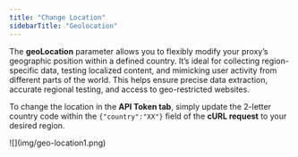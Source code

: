 ```yaml
---
title: "Change Location"
sidebarTitle: "Geolocation"
---
```


The **geoLocation** parameter allows you to flexibly modify your proxy’s geographic position within a defined country. It’s ideal for collecting region-specific data, testing localized content, and mimicking user activity from different parts of the world. This helps ensure precise data extraction, accurate regional testing, and access to geo-restricted websites.

To change the location in the **API Token tab**, simply update the 2-letter country code within the `{"country":"XX"}` field of the **cURL request** to your desired region.
<Frame>
  ![](img/geo-location1.png)
</Frame>